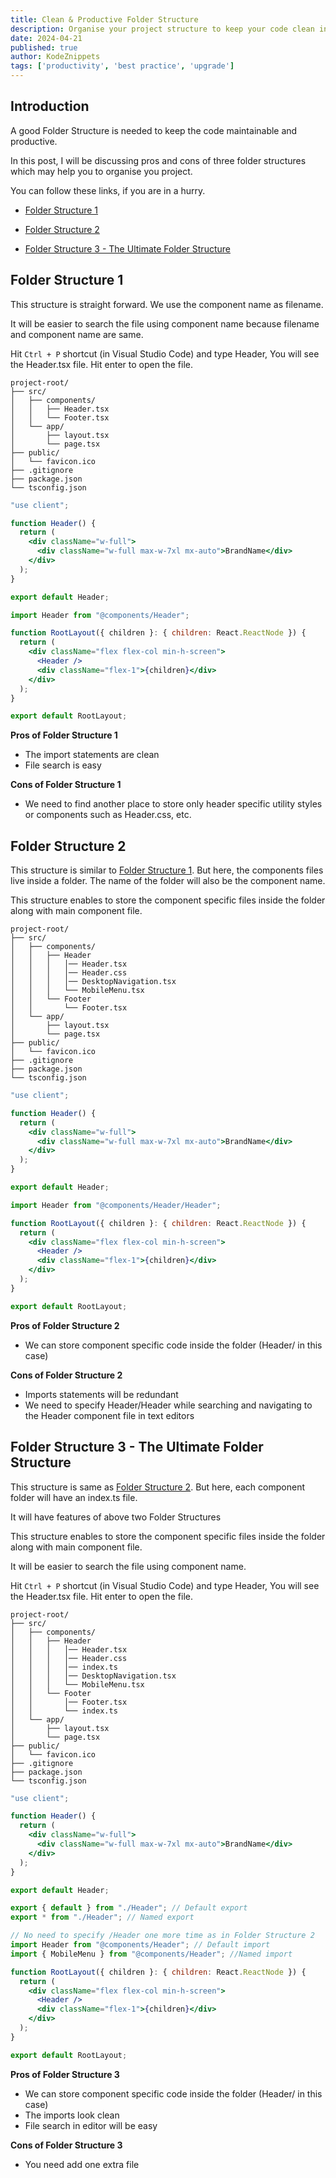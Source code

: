 ```yaml
---
title: Clean & Productive Folder Structure
description: Organise your project structure to keep your code clean in import statements and enable accessibility while searching files in Text Editor.
date: 2024-04-21
published: true
author: KodeZnippets
tags: ['productivity', 'best practice', 'upgrade']
---
```


## Introduction

A good Folder Structure is needed to keep the code maintainable and productive.

In this post, I will be discussing pros and cons of three folder structures which may help you to organise you project.

You can follow these links, if you are in a hurry.

- [Folder Structure 1](#folder-structure-1)

- [Folder Structure 2](#folder-structure-2)

- [Folder Structure 3 - The Ultimate Folder Structure](#folder-structure-3---the-ultimate-folder-structure)

## Folder Structure 1

This structure is straight forward. We use the component name as filename.

It will be easier to search the file using component name because filename and component name are same.

Hit `Ctrl + P` shortcut (in Visual Studio Code) and type Header, You will see the Header.tsx file. Hit enter to open the file.

```plaintext {4-5}
project-root/
├── src/
│   ├── components/
│   │   ├── Header.tsx
│   │   └── Footer.tsx
│   └── app/
│       ├── layout.tsx
│       └── page.tsx
├── public/
│   └── favicon.ico
├── .gitignore
├── package.json
└── tsconfig.json
```

```jsx showLineNumbers title="src/components/Header.tsx"
"use client";

function Header() {
  return (
    <div className="w-full">
      <div className="w-full max-w-7xl mx-auto">BrandName</div>
    </div>
  );
}

export default Header;
```

```jsx {1} showLineNumbers title="src/app/layout.tsx"
import Header from "@components/Header";

function RootLayout({ children }: { children: React.ReactNode }) {
  return (
    <div className="flex flex-col min-h-screen">
      <Header />
      <div className="flex-1">{children}</div>
    </div>
  );
}

export default RootLayout;
```

**Pros of Folder Structure 1**

- The import statements are clean
- File search is easy

**Cons of Folder Structure 1**

- We need to find another place to store only header specific utility styles or components such as Header.css, etc.

## Folder Structure 2

This structure is similar to [Folder Structure 1](#folder-structure-1). But here, the components files live inside a folder. The name of the folder will also be the component name.

This structure enables to store the component specific files inside the folder along with main component file.

```plaintext {4-8}
project-root/
├── src/
│   ├── components/
│   │   ├── Header
│   │   │   │── Header.tsx
│   │   │   │── Header.css
│   │   │   │── DesktopNavigation.tsx
│   │   │   └── MobileMenu.tsx
│   │   └── Footer
│   │       └── Footer.tsx
│   └── app/
│       ├── layout.tsx
│       └── page.tsx
├── public/
│   └── favicon.ico
├── .gitignore
├── package.json
└── tsconfig.json
```

```jsx showLineNumbers title="src/components/Header.tsx"
"use client";

function Header() {
  return (
    <div className="w-full">
      <div className="w-full max-w-7xl mx-auto">BrandName</div>
    </div>
  );
}

export default Header;
```

```jsx {1} showLineNumbers title="src/app/layout.tsx"
import Header from "@components/Header/Header";

function RootLayout({ children }: { children: React.ReactNode }) {
  return (
    <div className="flex flex-col min-h-screen">
      <Header />
      <div className="flex-1">{children}</div>
    </div>
  );
}

export default RootLayout;
```

**Pros of Folder Structure 2**

- We can store component specific code inside the folder (Header/ in this case)

**Cons of Folder Structure 2**

- Imports statements will be redundant
- We need to specify Header/Header while searching and navigating to the Header component file in text editors

## Folder Structure 3 - The Ultimate Folder Structure

This structure is same as [Folder Structure 2](#folder-structure-2). But here, each component folder will have an index.ts file.

It will have features of above two Folder Structures

This structure enables to store the component specific files inside the folder along with main component file.

It will be easier to search the file using component name.

Hit `Ctrl + P` shortcut (in Visual Studio Code) and type Header, You will see the Header.tsx file. Hit enter to open the file.

```plaintext {7,12}
project-root/
├── src/
│   ├── components/
│   │   ├── Header
│   │   │   │── Header.tsx
│   │   │   │── Header.css
│   │   │   │── index.ts
│   │   │   │── DesktopNavigation.tsx
│   │   │   └── MobileMenu.tsx
│   │   └── Footer
│   │       │── Footer.tsx
│   │       └── index.ts
│   └── app/
│       ├── layout.tsx
│       └── page.tsx
├── public/
│   └── favicon.ico
├── .gitignore
├── package.json
└── tsconfig.json
```

```jsx showLineNumbers title="Header.tsx"
"use client";

function Header() {
  return (
    <div className="w-full">
      <div className="w-full max-w-7xl mx-auto">BrandName</div>
    </div>
  );
}

export default Header;
```

```jsx {1,2} showLineNumbers title="src/components/Header/index.tsx"
export { default } from "./Header"; // Default export
export * from "./Header"; // Named export
```

```jsx {1, 2} showLineNumbers title="src/layout.tsx"
// No need to specify /Header one more time as in Folder Structure 2
import Header from "@components/Header"; // Default import
import { MobileMenu } from "@components/Header"; //Named import

function RootLayout({ children }: { children: React.ReactNode }) {
  return (
    <div className="flex flex-col min-h-screen">
      <Header />
      <div className="flex-1">{children}</div>
    </div>
  );
}

export default RootLayout;
```

**Pros of Folder Structure 3**

- We can store component specific code inside the folder (Header/ in this case)
- The imports look clean
- File search in editor will be easy

**Cons of Folder Structure 3**

- You need add one extra file
